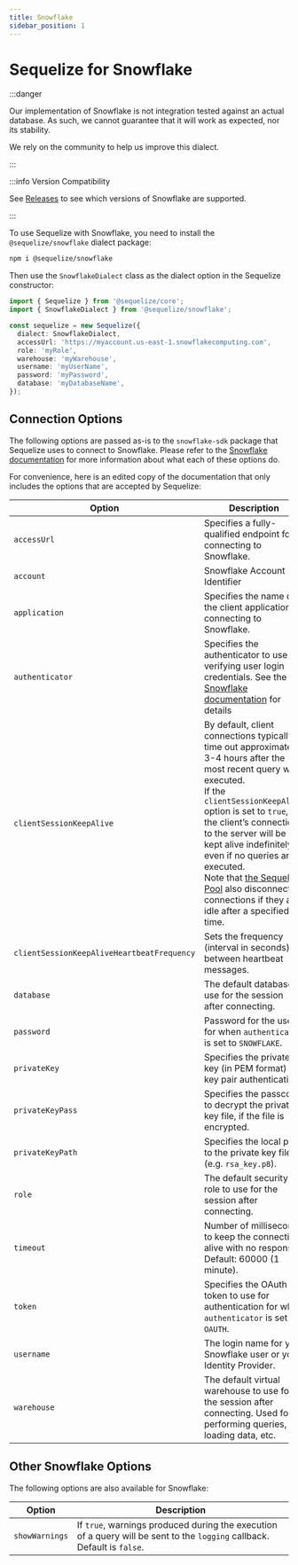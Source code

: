 ```yaml
---
title: Snowflake
sidebar_position: 1
---
```


# Sequelize for Snowflake

:::danger

Our implementation of Snowflake is not integration tested against an actual database.
As such, we cannot guarantee that it will work as expected, nor its stability.

We rely on the community to help us improve this dialect.

:::

:::info Version Compatibility

See [Releases](/releases#snowflake-support-table) to see which versions of Snowflake are supported.

:::

To use Sequelize with Snowflake, you need to install the `@sequelize/snowflake` dialect package:

```bash npm2yarn
npm i @sequelize/snowflake
```

Then use the `SnowflakeDialect` class as the dialect option in the Sequelize constructor:

```ts
import { Sequelize } from '@sequelize/core';
import { SnowflakeDialect } from '@sequelize/snowflake';

const sequelize = new Sequelize({
  dialect: SnowflakeDialect,
  accessUrl: 'https://myaccount.us-east-1.snowflakecomputing.com',
  role: 'myRole',
  warehouse: 'myWarehouse',
  username: 'myUserName',
  password: 'myPassword',
  database: 'myDatabaseName',
});
```

## Connection Options


<ConnectionOptions />

The following options are passed as-is to the `snowflake-sdk` package that Sequelize uses to connect to Snowflake.
Please refer to the [Snowflake documentation](https://docs.snowflake.com/en/developer-guide/node-js/nodejs-driver-options) for more information about what each of these options do.

For convenience, here is an edited copy of the documentation that only includes the options that are accepted by Sequelize:

| Option                                     | Description                                                                                                                                                                                                                                                                                                                                                                                                                           |
| ------------------------------------------ | ------------------------------------------------------------------------------------------------------------------------------------------------------------------------------------------------------------------------------------------------------------------------------------------------------------------------------------------------------------------------------------------------------------------------------------- |
| `accessUrl`                                | Specifies a fully-qualified endpoint for connecting to Snowflake.                                                                                                                                                                                                                                                                                                                                                                     |
| `account`                                  | Snowflake Account Identifier                                                                                                                                                                                                                                                                                                                                                                                                          |
| `application`                              | Specifies the name of the client application connecting to Snowflake.                                                                                                                                                                                                                                                                                                                                                                 |
| `authenticator`                            | Specifies the authenticator to use for verifying user login credentials. See the [Snowflake documentation](https://docs.snowflake.com/en/developer-guide/node-js/nodejs-driver-options#authentication-options) for details                                                                                                                                                                                                            |
| `clientSessionKeepAlive`                   | By default, client connections typically time out approximately 3-4 hours after the most recent query was executed.<br/>If the `clientSessionKeepAlive` option is set to `true`, the client’s connection to the server will be kept alive indefinitely, even if no queries are executed.<br/>Note that [the Sequelize Pool](../other-topics/connection-pool.md) also disconnects connections if they are idle after a specified time. |
| `clientSessionKeepAliveHeartbeatFrequency` | Sets the frequency (interval in seconds) between heartbeat messages.                                                                                                                                                                                                                                                                                                                                                                  |
| `database`                                 | The default database to use for the session after connecting.                                                                                                                                                                                                                                                                                                                                                                         |
| `password`                                 | Password for the user for when `authenticator` is set to `SNOWFLAKE`.                                                                                                                                                                                                                                                                                                                                                                 |
| `privateKey`                               | Specifies the private key (in PEM format) for key pair authentication.                                                                                                                                                                                                                                                                                                                                                                |
| `privateKeyPass`                           | Specifies the passcode to decrypt the private key file, if the file is encrypted.                                                                                                                                                                                                                                                                                                                                                     |
| `privateKeyPath`                           | Specifies the local path to the private key file (e.g. `rsa_key.p8`).                                                                                                                                                                                                                                                                                                                                                                 |
| `role`                                     | The default security role to use for the session after connecting.                                                                                                                                                                                                                                                                                                                                                                    |
| `timeout`                                  | Number of milliseconds to keep the connection alive with no response. Default: 60000 (1 minute).                                                                                                                                                                                                                                                                                                                                      |
| `token`                                    | Specifies the OAuth token to use for authentication for when `authenticator` is set to `OAUTH`.                                                                                                                                                                                                                                                                                                                                       |
| `username`                                 | The login name for your Snowflake user or your Identity Provider.                                                                                                                                                                                                                                                                                                                                                                     |
| `warehouse`                                | The default virtual warehouse to use for the session after connecting. Used for performing queries, loading data, etc.                                                                                                                                                                                                                                                                                                                |

## Other Snowflake Options

The following options are also available for Snowflake:

| Option         | Description                                                                                                              |
| -------------- | ------------------------------------------------------------------------------------------------------------------------ |
| `showWarnings` | If `true`, warnings produced during the execution of a query will be sent to the `logging` callback. Default is `false`. |
